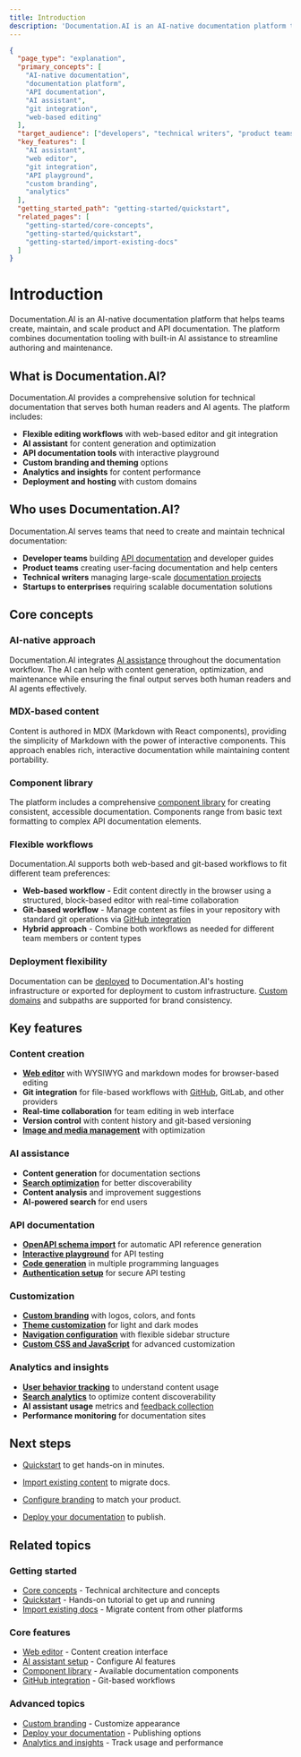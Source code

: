 ```yaml
---
title: Introduction
description: 'Documentation.AI is an AI-native documentation platform that helps teams create, maintain, and scale beautiful product and API documentation with built-in AI assistance.'
---
```


```json
{
  "page_type": "explanation",
  "primary_concepts": [
    "AI-native documentation",
    "documentation platform",
    "API documentation",
    "AI assistant",
    "git integration",
    "web-based editing"
  ],
  "target_audience": ["developers", "technical writers", "product teams", "API teams"],
  "key_features": [
    "AI assistant",
    "web editor",
    "git integration",
    "API playground",
    "custom branding",
    "analytics"
  ],
  "getting_started_path": "getting-started/quickstart",
  "related_pages": [
    "getting-started/core-concepts",
    "getting-started/quickstart",
    "getting-started/import-existing-docs"
  ]
}
```

# Introduction

Documentation.AI is an AI-native documentation platform that helps teams create, maintain, and scale product and API documentation. The platform combines documentation tooling with built-in AI assistance to streamline authoring and maintenance.

## What is Documentation.AI?

Documentation.AI provides a comprehensive solution for technical documentation that serves both human readers and AI agents. The platform includes:

- **Flexible editing workflows** with web-based editor and git integration
- **AI assistant** for content generation and optimization
- **API documentation tools** with interactive playground
- **Custom branding and theming** options
- **Analytics and insights** for content performance
- **Deployment and hosting** with custom domains

## Who uses Documentation.AI?

Documentation.AI serves teams that need to create and maintain technical documentation:

- **Developer teams** building [API documentation](../api-documentation-and-playground/openapi-schema-import) and developer guides
- **Product teams** creating user-facing documentation and help centers
- **Technical writers** managing large-scale [documentation projects](../write-and-publish/web-editor/organize)
- **Startups to enterprises** requiring scalable documentation solutions

## Core concepts

### AI-native approach

Documentation.AI integrates [AI assistance](../ai/ai-assistant-set-up) throughout the documentation workflow. The AI can help with content generation, optimization, and maintenance while ensuring the final output serves both human readers and AI agents effectively.

### MDX-based content

Content is authored in MDX (Markdown with React components), providing the simplicity of Markdown with the power of interactive components. This approach enables rich, interactive documentation while maintaining content portability.

### Component library

The platform includes a comprehensive [component library](../components/component-library) for creating consistent, accessible documentation. Components range from basic text formatting to complex API documentation elements.

### Flexible workflows

Documentation.AI supports both web-based and git-based workflows to fit different team preferences:

- **Web-based workflow** - Edit content directly in the browser using a structured, block-based editor with real-time collaboration
- **Git-based workflow** - Manage content as files in your repository with standard git operations via [GitHub integration](../integrations-and-workflows/github-integration)
- **Hybrid approach** - Combine both workflows as needed for different team members or content types

### Deployment flexibility

Documentation can be [deployed](../deployment-and-hosting/deploy-your-documentation) to Documentation.AI's hosting infrastructure or exported for deployment to custom infrastructure. [Custom domains](../deployment-and-hosting/custom-domain) and subpaths are supported for brand consistency.

## Key features

### Content creation

- **[Web editor](../write-and-publish/web-editor/overview)** with WYSIWYG and markdown modes for browser-based editing
- **Git integration** for file-based workflows with [GitHub](../integrations-and-workflows/github-integration), GitLab, and other providers
- **Real-time collaboration** for team editing in web interface
- **Version control** with content history and git-based versioning
- **[Image and media management](../write-and-publish/web-editor/images-and-media)** with optimization

### AI assistance

- **Content generation** for documentation sections
- **[Search optimization](../ai/search-configuration)** for better discoverability
- **Content analysis** and improvement suggestions
- **AI-powered search** for end users

### API documentation

- **[OpenAPI schema import](../api-documentation-and-playground/openapi-schema-import)** for automatic API reference generation
- **[Interactive playground](../api-documentation-and-playground/interactive-playground-setup)** for API testing
- **[Code generation](../api-documentation-and-playground/code-generation)** in multiple programming languages
- **[Authentication setup](../api-documentation-and-playground/api-authentication)** for secure API testing

### Customization

- **[Custom branding](../customization-and-configuration/branding)** with logos, colors, and fonts
- **[Theme customization](../customization-and-configuration/theme)** for light and dark modes
- **[Navigation configuration](../customization-and-configuration/navigation-and-sidebar)** with flexible sidebar structure
- **[Custom CSS and JavaScript](../customization-and-configuration/custom-css-and-javascript)** for advanced customization

### Analytics and insights

- **[User behavior tracking](../analytics-and-insights/user-analytics)** to understand content usage
- **[Search analytics](../analytics-and-insights/search-and-ai-assistant-analytics)** to optimize content discoverability
- **AI assistant usage** metrics and [feedback collection](../analytics-and-insights/user-feedback)
- **Performance monitoring** for documentation sites

## Next steps

- [Quickstart](quickstart) to get hands-on in minutes.

- [Import existing content](import-existing-docs) to migrate docs.
- [Configure branding](../customization-and-configuration/branding) to match your product.
- [Deploy your documentation](../deployment-and-hosting/deploy-your-documentation) to publish.

## Related topics

### Getting started

- [Core concepts](core-concepts) - Technical architecture and concepts
- [Quickstart](quickstart) - Hands-on tutorial to get up and running
- [Import existing docs](import-existing-docs) - Migrate content from other platforms

### Core features

- [Web editor](../write-and-publish/web-editor) - Content creation interface
- [AI assistant setup](../ai/ai-assistant-set-up) - Configure AI features
- [Component library](../components/component-library) - Available documentation components
- [GitHub integration](../integrations-and-workflows/github-integration) - Git-based workflows

### Advanced topics

- [Custom branding](../customization-and-configuration/branding) - Customize appearance
- [Deploy your documentation](../deployment-and-hosting/deploy-your-documentation) - Publishing options
- [Analytics and insights](../analytics-and-insights/user-analytics) - Track usage and performance

